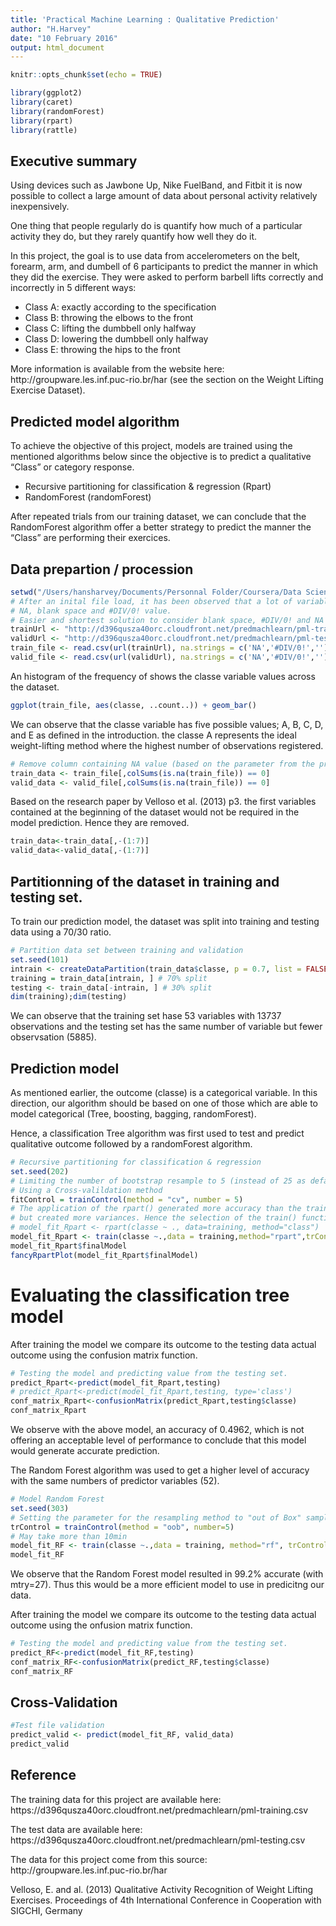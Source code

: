 ```yaml
---
title: 'Practical Machine Learning : Qualitative Prediction'
author: "H.Harvey"
date: "10 February 2016"
output: html_document
---
```

```r
knitr::opts_chunk$set(echo = TRUE)
```

```r
library(ggplot2)
library(caret)
library(randomForest)
library(rpart)
library(rattle)
```

## Executive summary
Using devices such as Jawbone Up, Nike FuelBand, and Fitbit it is now possible to collect a large amount of data about personal activity relatively inexpensively.

One thing that people regularly do is quantify how much of a particular activity they do, but they rarely quantify how well they do it. 

In this project, the goal is to use data from accelerometers on the belt, forearm, arm, and dumbell of 6 participants to predict the manner in which they did the exercise. They were asked to perform barbell lifts correctly and incorrectly in 5 different ways:

- Class A: exactly according to the specification
- Class B: throwing the elbows to the front
- Class C: lifting the dumbbell only halfway
- Class D: lowering the dumbbell only halfway
- Class E: throwing the hips to the front

More information is available from the website here: http://groupware.les.inf.puc-rio.br/har (see the section on the Weight Lifting Exercise Dataset).

## Predicted model algorithm
To achieve the objective of this project, models are trained using the mentioned algorithms below since the objective is to predict a qualitative "Class" or category response.

- Recursive partitioning for classification & regression (Rpart)
- RandomForest (randomForest)

After repeated trials from our training dataset, we can conclude that the  RandomForest algorithm offer a better strategy to predict the manner the "Class" are performing their exercices.

## Data prepartion / procession
```r
setwd("/Users/hansharvey/Documents/Personnal Folder/Coursera/Data Science/Data Science Toolbox/Machine-Learning")
# After an inital file load, it has been observed that a lot of variable contained
# NA, blank space and #DIV/0! value.
# Easier and shortest solution to consider blank space, #DIV/0! and NA as NA
trainUrl <- "http://d396qusza40orc.cloudfront.net/predmachlearn/pml-training.csv"
validUrl <- "http://d396qusza40orc.cloudfront.net/predmachlearn/pml-testing.csv"
train_file <- read.csv(url(trainUrl), na.strings = c('NA','#DIV/0!',''))
valid_file <- read.csv(url(validUrl), na.strings = c('NA','#DIV/0!',''))
```


An histogram of the frequency of shows the classe variable values across the dataset.
```r
ggplot(train_file, aes(classe, ..count..)) + geom_bar()
```

We can observe that the classe variable has five possible values; A, B, C, D, and E as defined in the introduction. the classe A represents the ideal weight-lifting method where the highest number of observations registered.

```r
# Remove column containing NA value (based on the parameter from the previous read.csv)
train_data <- train_file[,colSums(is.na(train_file)) == 0]
valid_data <- valid_file[,colSums(is.na(train_file)) == 0]
```

Based on the research paper by Velloso et al. (2013) p3. the first variables contained at the beginning of the dataset would not be required in the model prediction. Hence they are removed.

```r
train_data<-train_data[,-(1:7)]
valid_data<-valid_data[,-(1:7)]
```

## Partitionning of the dataset in training and testing set.
To train our prediction model, the dataset  was split into training and testing data  using a 70/30 ratio.
```r
# Partition data set between training and validation 
set.seed(101) 
intrain <- createDataPartition(train_data$classe, p = 0.7, list = FALSE) 
training = train_data[intrain, ] # 70% split 
testing <- train_data[-intrain, ] # 30% split 
dim(training);dim(testing)
```
We can observe that the training set hase 53 variables with 13737 observations and the testing set has the same number of variable but fewer observsation (5885).

## Prediction model
As mentioned earlier, the outcome (classe) is a categorical variable. In this direction, our algorithm should be based on one of those which are able to model categorical (Tree, boosting, bagging, randomForest).

Hence, a classification Tree algorithm was first used to test and predict qualitative outcome followed by a randomForest algorithm.

```r
# Recursive partitioning for classification & regression 
set.seed(202)
# Limiting the number of bootstrap resample to 5 (instead of 25 as default)
# Using a Cross-valildation method
fitControl = trainControl(method = "cv", number = 5)
# The application of the rpart() generated more accuracy than the train() function
# but created more variances. Hence the selection of the train() function
# model_fit_Rpart <- rpart(classe ~ ., data=training, method="class")
model_fit_Rpart <- train(classe ~.,data = training,method="rpart",trControl=fitControl)
model_fit_Rpart$finalModel
fancyRpartPlot(model_fit_Rpart$finalModel)
```

# Evaluating the classification tree model
After training the model we compare its outcome to the testing data actual outcome using the confusion matrix function.

```r
# Testing the model and predicting value from the testing set.
predict_Rpart<-predict(model_fit_Rpart,testing)
# predict_Rpart<-predict(model_fit_Rpart,testing, type='class')
conf_matrix_Rpart<-confusionMatrix(predict_Rpart,testing$classe)
conf_matrix_Rpart
```
We observe with the above model, an accuracy of 0.4962, which is not offering an acceptable level of performance to conclude that this model would generate accurate prediction.

The Random Forest algorithm was used to get a higher level of accuracy with the same numbers of predictor variables (52).

```r
# Model Random Forest
set.seed(303)
# Setting the parameter for the resampling method to "out of Box" sampling and to limit the number of 5 iteration instead of the default of 25 (to save CPU processing) time
trControl = trainControl(method = "oob", number=5)
# May take more than 10min
model_fit_RF <- train(classe ~.,data = training, method="rf", trControl=trControl)
model_fit_RF
```
We observe that the Random Forest model resulted in 99.2% accurate (with mtry=27). Thus this would be a more efficient model to use in predicitng our data.

After training the model we compare its outcome to the testing data actual outcome using the onfusion matrix function.

```r
# Testing the model and predicting value from the testing set.
predict_RF<-predict(model_fit_RF,testing)
conf_matrix_RF<-confusionMatrix(predict_RF,testing$classe)
conf_matrix_RF
```
## Cross-Validation

```r
#Test file validation
predict_valid <- predict(model_fit_RF, valid_data) 
predict_valid
```

## Reference
The training data for this project are available here: https://d396qusza40orc.cloudfront.net/predmachlearn/pml-training.csv

The test data are available here: https://d396qusza40orc.cloudfront.net/predmachlearn/pml-testing.csv

The data for this project come from this source: http://groupware.les.inf.puc-rio.br/har

Velloso, E. and al. (2013) Qualitative Activity Recognition of Weight Lifting Exercises. Proceedings of 4th International Conference in Cooperation with SIGCHI, Germany